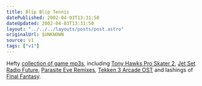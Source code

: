 ```yaml
---
title: Blip Blip Tennis
datePublished: 2002-04-03T13:31:50
dateUpdated: 2002-04-03T13:31:50
layout: "../../../layouts/posts/post.astro"
originalUrl: $UNKNOWN
source: v1
tags: ["v1"]
---
```


Hefty [collection of game mp3s][1], including [Tony Hawks Pro Skater 2][2], [Jet Set Radio Future][3], [Parasite Eve Remixes][4], [Tekken 3 Arcade OST][5] and lashings of [Final Fantasy][6].

[1]: http://www.gamingforce.com/audio/mp3/
[2]: http://www.gamingforce.com/audio/mp3/sz/thps2.php
[3]: http://www.gamingforce.com/audio/mp3/gr/jetsetradiofuture.php
[4]: http://www.gamingforce.com/audio/mp3/gr/pevermix.php
[5]: http://www.gamingforce.com/audio/mp3/sz/tekken3arcade.php
[6]: http://www.gamingforce.com/audio/mp3/af.php
